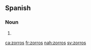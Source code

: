 ==Spanish==

===Noun===
{{head|es|noun form|g=m-p}}

# {{plural of|[[zorro]]|lang=es|nocat=1}}

[[ca:zorros]]
[[fr:zorros]]
[[nah:zorros]]
[[sv:zorros]]